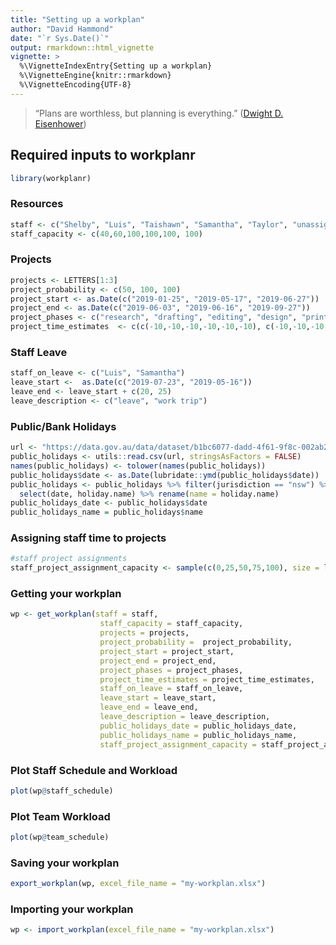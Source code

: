 ```yaml
---
title: "Setting up a workplan"
author: "David Hammond"
date: "`r Sys.Date()`"
output: rmarkdown::html_vignette
vignette: >
  %\VignetteIndexEntry{Setting up a workplan}
  %\VignetteEngine{knitr::rmarkdown}
  %\VignetteEncoding{UTF-8}
---
```


> "Plans are worthless, but planning is everything."
([Dwight D. Eisenhower](https://quoteinvestigator.com/2017/11/18/planning/))

## Required inputs to workplanr

```r
library(workplanr)
```

### Resources

```r
staff <- c("Shelby", "Luis", "Taishawn", "Samantha", "Taylor", "unassigned")
staff_capacity <- c(40,60,100,100,100, 100)
```

### Projects

```r
projects <- LETTERS[1:3]
project_probability <- c(50, 100, 100)
project_start <- as.Date(c("2019-01-25", "2019-05-17", "2019-06-27"))
project_end <- as.Date(c("2019-06-03", "2019-06-16", "2019-09-27"))
project_phases <- c("research", "drafting", "editing", "design", "print", "events")
project_time_estimates  <- c(c(-10,-10,-10,-10,-10,-10), c(-10,-10,-10,-10,-10,-10), c(-10,-10,-10,10,10,10)) 
```
### Staff Leave

```r
staff_on_leave <- c("Luis", "Samantha")
leave_start <-  as.Date(c("2019-07-23", "2019-05-16"))
leave_end <- leave_start + c(20, 25)
leave_description <- c("leave", "work trip")
```


### Public/Bank Holidays

```r
url <- "https://data.gov.au/data/dataset/b1bc6077-dadd-4f61-9f8c-002ab2cdff10/resource/31eec35e-1de6-4f04-9703-9be1d43d405b/download/australian_public_holidays_2019.csv"
public_holidays <- utils::read.csv(url, stringsAsFactors = FALSE)
names(public_holidays) <- tolower(names(public_holidays))
public_holidays$date <- as.Date(lubridate::ymd(public_holidays$date))
public_holidays <- public_holidays %>% filter(jurisdiction == "nsw") %>%
  select(date, holiday.name) %>% rename(name = holiday.name)
public_holidays_date <- public_holidays$date
public_holidays_name = public_holidays$name
```


### Assigning staff time to projects

```r
#staff project assignments
staff_project_assignment_capacity <- sample(c(0,25,50,75,100), size = length(projects)*length(project_phases)*length(staff), replace = TRUE)
```

### Getting your workplan

```r
wp <- get_workplan(staff = staff, 
                    staff_capacity = staff_capacity,
                    projects = projects, 
                    project_probability =  project_probability, 
                    project_start = project_start, 
                    project_end = project_end, 
                    project_phases = project_phases, 
                    project_time_estimates = project_time_estimates, 
                    staff_on_leave = staff_on_leave, 
                    leave_start = leave_start, 
                    leave_end = leave_end, 
                    leave_description = leave_description, 
                    public_holidays_date = public_holidays_date,
                    public_holidays_name = public_holidays_name,
                    staff_project_assignment_capacity = staff_project_assignment_capacity)
```

### Plot Staff Schedule and Workload
```r
plot(wp@staff_schedule)
```

### Plot Team Workload
```r
plot(wp@team_schedule)
```

### Saving your workplan

```r
export_workplan(wp, excel_file_name = "my-workplan.xlsx")
```

### Importing your workplan

```r
wp <- import_workplan(excel_file_name = "my-workplan.xlsx")
```




